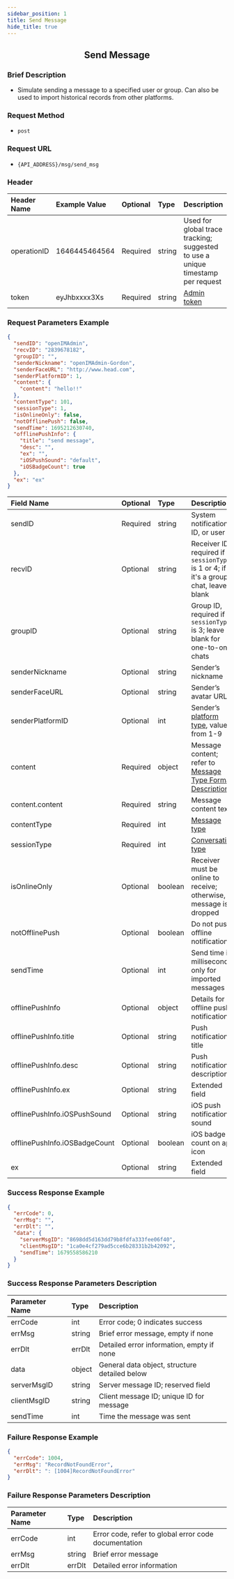 ```yaml
---
sidebar_position: 1
title: Send Message
hide_title: true
---
```


<center>

## Send Message

</center>

### Brief Description
- Simulate sending a message to a specified user or group. Can also be used to import historical records from other platforms.

### Request Method
- `post`

### Request URL
- `{API_ADDRESS}/msg/send_msg`

### Header

| Header Name | Example Value   | Optional | Type   | Description                                                                 |
|:------------|:----------------|:---------|:-------|:---------------------------------------------------------------------------|
| operationID | 1646445464564   | Required | string | Used for global trace tracking; suggested to use a unique timestamp per request |
| token       | eyJhbxxxx3Xs    | Required | string | [Admin token](/restapi/apis/authenticationManagement/getAdminToken.mdx) |

### Request Parameters Example

```json
{
  "sendID": "openIMAdmin",
  "recvID": "2839678182",
  "groupID": "",
  "senderNickname": "openIMAdmin-Gordon",
  "senderFaceURL": "http://www.head.com",
  "senderPlatformID": 1,
  "content": {
    "content": "hello!!"
  },
  "contentType": 101,
  "sessionType": 1,
  "isOnlineOnly": false,
  "notOfflinePush": false,
  "sendTime": 1695212630740,
  "offlinePushInfo": {
    "title": "send message",
    "desc": "",
    "ex": "",
    "iOSPushSound": "default",
    "iOSBadgeCount": true
  },
  "ex": "ex"
}
```

| Field Name             | Optional | Type     | Description                                                                 |
|:-----------------------|:---------|:---------|:----------------------------------------------------------------------------|
| sendID                 | Required | string   | System notification ID, or user ID                                         |
| recvID                 | Optional | string   | Receiver ID, required if `sessionType` is 1 or 4; if it's a group chat, leave blank |
| groupID                | Optional | string   | Group ID, required if `sessionType` is 3; leave blank for one-to-one chats |
| senderNickname         | Optional | string   | Sender’s nickname                                                          |
| senderFaceURL          | Optional | string   | Sender’s avatar URL                                                        |
| senderPlatformID       | Optional | int      | Sender’s [platform type](docs/restapi/commonFields.mdx/#通用字段说明), value from 1-9 |
| content                | Required | object   | Message content; refer to [Message Type Format Description](docs/restapi/contentDescription.mdx/#content-具体内容-) |
| content.content        | Required | string   | Message content text                                                       |
| contentType            | Required | int      | [Message type](docs/restapi/contentDescription.mdx)                        |
| sessionType            | Required | int      | [Conversation type](docs/restapi/commonFields.mdx/#通用字段说明)           |
| isOnlineOnly           | Optional | boolean  | Receiver must be online to receive; otherwise, message is dropped          |
| notOfflinePush         | Optional | boolean  | Do not push offline notifications                                          |
| sendTime               | Optional | int      | Send time in milliseconds; only for imported messages                      |
| offlinePushInfo        | Optional | object   | Details for offline push notification                                      |
| offlinePushInfo.title  | Optional | string   | Push notification title                                                    |
| offlinePushInfo.desc   | Optional | string   | Push notification description                                              |
| offlinePushInfo.ex     | Optional | string   | Extended field                                                             |
| offlinePushInfo.iOSPushSound | Optional | string | iOS push notification sound                                                |
| offlinePushInfo.iOSBadgeCount | Optional | boolean | iOS badge count on app icon                                               |
| ex                     | Optional | string   | Extended field                                                             |

### Success Response Example

```json
{
  "errCode": 0,
  "errMsg": "",
  "errDlt": "",
  "data": {
    "serverMsgID": "8698dd5d163dd79b8fdfa333fee06f40",
    "clientMsgID": "1ca0e4cf279ad5cce6b28331b2b42092",
    "sendTime": 1679558586210
  }
}
```

### Success Response Parameters Description

| Parameter Name | Type   | Description                             |
|:---------------|:-------|:----------------------------------------|
| errCode        | int    | Error code; 0 indicates success         |
| errMsg         | string | Brief error message, empty if none      |
| errDlt         | errDlt | Detailed error information, empty if none |
| data           | object | General data object, structure detailed below |
| serverMsgID    | string | Server message ID; reserved field       |
| clientMsgID    | string | Client message ID; unique ID for message |
| sendTime       | int    | Time the message was sent               |

### Failure Response Example

```json
{
  "errCode": 1004,
  "errMsg": "RecordNotFoundError",
  "errDlt": ": [1004]RecordNotFoundError"
}
```

### Failure Response Parameters Description

| Parameter Name | Type   | Description                                     |
|:---------------|:-------|:------------------------------------------------|
| errCode        | int    | Error code, refer to global error code documentation |
| errMsg         | string | Brief error message                             |
| errDlt         | errDlt | Detailed error information                      |
